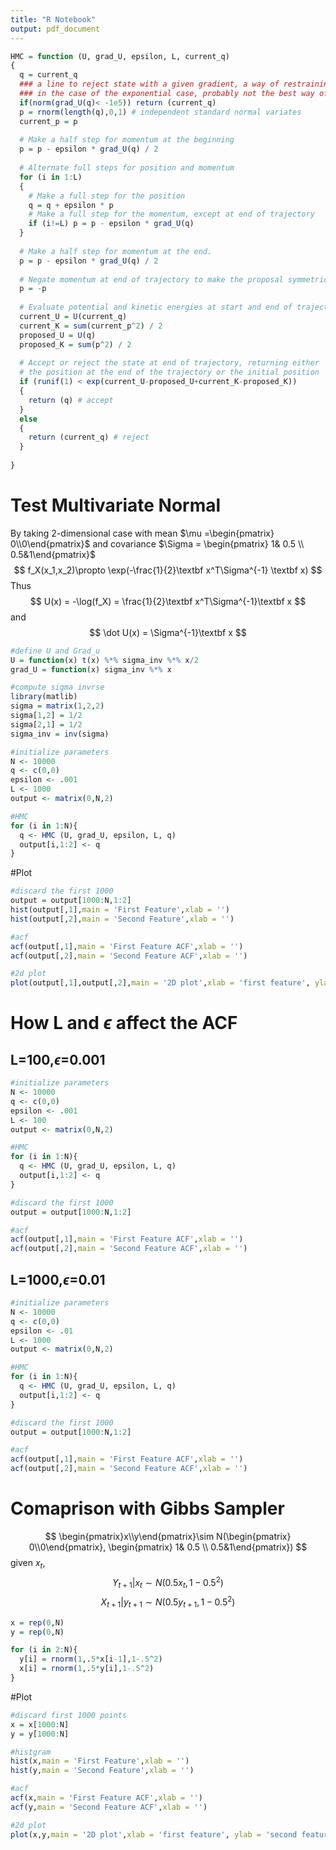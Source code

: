```yaml
---
title: "R Notebook"
output: pdf_document
---
```


```r
HMC = function (U, grad_U, epsilon, L, current_q)
{
  q = current_q
  ### a line to reject state with a given gradient, a way of restraining to the positive value of q
  ### in the case of the exponential case, probably not the best way of doing it
  if(norm(grad_U(q)< -1e5)) return (current_q)
  p = rnorm(length(q),0,1) # independent standard normal variates
  current_p = p
  
  # Make a half step for momentum at the beginning
  p = p - epsilon * grad_U(q) / 2
  
  # Alternate full steps for position and momentum
  for (i in 1:L)
  {
    # Make a full step for the position
    q = q + epsilon * p
    # Make a full step for the momentum, except at end of trajectory
    if (i!=L) p = p - epsilon * grad_U(q)
  }
  
  # Make a half step for momentum at the end.
  p = p - epsilon * grad_U(q) / 2
  
  # Negate momentum at end of trajectory to make the proposal symmetric
  p = -p
  
  # Evaluate potential and kinetic energies at start and end of trajectory
  current_U = U(current_q)
  current_K = sum(current_p^2) / 2
  proposed_U = U(q)
  proposed_K = sum(p^2) / 2
  
  # Accept or reject the state at end of trajectory, returning either
  # the position at the end of the trajectory or the initial position
  if (runif(1) < exp(current_U-proposed_U+current_K-proposed_K))
  {
    return (q) # accept
  } 
  else
  {
    return (current_q) # reject
  }
  
}
```


# Test Multivariate Normal
By taking 2-dimensional case with mean $\mu =\begin{pmatrix} 0\\0\end{pmatrix}$ and covariance $\Sigma = \begin{pmatrix} 1& 0.5 \\ 0.5&1\end{pmatrix}$
$$
f_X(x_1,x_2)\propto  \exp(-\frac{1}{2}\textbf x^T\Sigma^{-1} \textbf x)
$$
Thus
$$
U(x) = -\log(f_X) = \frac{1}{2}\textbf x^T\Sigma^{-1}\textbf x
$$
and
$$
\dot U(x) = \Sigma^{-1}\textbf x
$$


```r
#define U and Grad_u
U = function(x) t(x) %*% sigma_inv %*% x/2
grad_U = function(x) sigma_inv %*% x

#compute sigma invrse
library(matlib)
sigma = matrix(1,2,2)
sigma[1,2] = 1/2
sigma[2,1] = 1/2
sigma_inv = inv(sigma)

#initialize parameters
N <- 10000
q <- c(0,0)
epsilon <- .001
L <- 1000
output <- matrix(0,N,2)

#HMC
for (i in 1:N){
  q <- HMC (U, grad_U, epsilon, L, q)
  output[i,1:2] <- q
}
```

#Plot
```r
#discard the first 1000
output = output[1000:N,1:2]
hist(output[,1],main = 'First Feature',xlab = '')
hist(output[,2],main = 'Second Feature',xlab = '')

#acf
acf(output[,1],main = 'First Feature ACF',xlab = '')
acf(output[,2],main = 'Second Feature ACF',xlab = '')

#2d plot
plot(output[,1],output[,2],main = '2D plot',xlab = 'first feature', ylab = 'second feature')
```

# How L and $\epsilon$ affect the ACF
## L=100,$\epsilon$=0.001
```r
#initialize parameters
N <- 10000
q <- c(0,0)
epsilon <- .001
L <- 100
output <- matrix(0,N,2)

#HMC
for (i in 1:N){
  q <- HMC (U, grad_U, epsilon, L, q)
  output[i,1:2] <- q
}

#discard the first 1000
output = output[1000:N,1:2]

#acf
acf(output[,1],main = 'First Feature ACF',xlab = '')
acf(output[,2],main = 'Second Feature ACF',xlab = '')
```

## L=1000,$\epsilon$=0.01
```r
#initialize parameters
N <- 10000
q <- c(0,0)
epsilon <- .01
L <- 1000
output <- matrix(0,N,2)

#HMC
for (i in 1:N){
  q <- HMC (U, grad_U, epsilon, L, q)
  output[i,1:2] <- q
}

#discard the first 1000
output = output[1000:N,1:2]

#acf
acf(output[,1],main = 'First Feature ACF',xlab = '')
acf(output[,2],main = 'Second Feature ACF',xlab = '')
```

# Comaprison with Gibbs Sampler
$$
\begin{pmatrix}x\\y\end{pmatrix}\sim N(\begin{pmatrix} 0\\0\end{pmatrix}, \begin{pmatrix} 1& 0.5 \\ 0.5&1\end{pmatrix})
$$
given $x_t$,
$$
Y_{t+1}|x_t\sim N(0.5x_t,1-0.5^2)
$$
$$
X_{t+1}|y_{t+1}\sim N(0.5y_{t+1},1-0.5^2)
$$
```r
x = rep(0,N)
y = rep(0,N)

for (i in 2:N){
  y[i] = rnorm(1,.5*x[i-1],1-.5^2)
  x[i] = rnorm(1,.5*y[i],1-.5^2)
}
```

#Plot
```r
#discard first 1000 points
x = x[1000:N]
y = y[1000:N]

#histgram
hist(x,main = 'First Feature',xlab = '')
hist(y,main = 'Second Feature',xlab = '')

#acf
acf(x,main = 'First Feature ACF',xlab = '')
acf(y,main = 'Second Feature ACF',xlab = '')

#2d plot
plot(x,y,main = '2D plot',xlab = 'first feature', ylab = 'second feature')
```
